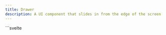 ```yaml
---
title: Drawer
description: A UI component that slides in from the edge of the screen to display additional content or options without navigating away from the current view.
---
```



<Tabs>
  <TabItem label="Preview">
    <DrawerPreview client:load />
  </TabItem>
  <TabItem label="Usage">
    ```svelte
    <script lang="ts">
        import { Button, Drawer, Window } from "@dxdns/feflow"

        type PositionType = "top" | "left" | "right" | "bottom"

        let drawerStates = $state({
            top: false,
            left: false,
            right: false,
            bottom: false
        })

        let isOpen = $state(false)

        let isOpenFixed = $state(false)

        function handleToggle(position: PositionType) {
            drawerStates[position] = !drawerStates[position]
        }

        function handleClose(position: PositionType) {
            drawerStates[position] = false
        }
    </script>

    {#snippet header(handleClose?: () => void)}
        <Drawer.Header {handleClose}>
            <span>logo</span>
        </Drawer.Header>
    {/snippet}

    {#snippet content()}
        <Drawer.Content>
            <a href="/">label</a>
        </Drawer.Content>
    {/snippet}

    <Drawer.Overlay
        isOpen={isOpenFixed}
        onclick={() => {
            isOpenFixed = false
        }}
    />
    <Drawer isOpen={isOpenFixed} position="right">
        {@render header()}
        {@render content()}
    </Drawer>
    <Button
        onclick={() => {
            isOpenFixed = !isOpenFixed
        }}
    >
        Right Fixed
    </Button>

    <Window style="position: relative; min-height: 500px;">
        <Drawer.Overlay
            isOpen={drawerStates.top}
            onclick={() => {
                handleClose("top")
            }}
            style="position: absolute;"
        />
        <Drawer isOpen={drawerStates.top} position="top" style="position: absolute;">
            {@render header(() => {
                handleClose("top")
            })}
            {@render content()}
        </Drawer>

        <Drawer.Overlay
            isOpen={drawerStates.left}
            onclick={() => {
                handleClose("left")
            }}
            style="position: absolute;"
        />
        <Drawer
            isOpen={drawerStates.left}
            position="left"
            style="position: absolute;"
        >
            {@render header(() => {
                handleClose("left")
            })}
            {@render content()}
        </Drawer>

        <Drawer
            isOpen={drawerStates.right}
            position="right"
            style="position: absolute;"
        >
            {@render header(() => {
                handleClose("right")
            })}
            {@render content()}
        </Drawer>

        <Drawer
            isOpen={drawerStates.bottom}
            position="bottom"
            style="position: absolute;"
        >
            {@render header(() => {
                handleClose("bottom")
            })}
            {@render content()}
        </Drawer>
        <div style="display:flex; gap:1rem; flex-wrap: wrap;">
            <Button onclick={() => handleToggle("top")}>Top With Overlay</Button>
            <Button onclick={() => handleToggle("left")}>Left With Overlay</Button>
            <Button onclick={() => handleToggle("right")}>Right</Button>
            <Button onclick={() => handleToggle("bottom")}>Bottom</Button>
        </div>
    </Window>
    ```

  </TabItem>
</Tabs>

